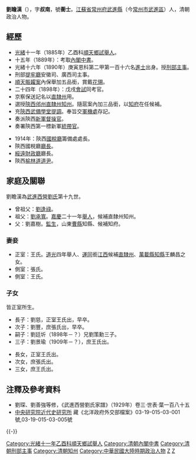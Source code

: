'''劉瞻漢'''（{{bd|1864年|12月3日||卒年不詳|catIdx=L劉}}），字'''叔南'''，號'''蘅士'''。[[江蘇省|江蘇省]][[常州府|常州府]][[武进区|武進縣]]（今[[常州市|常州市]][[武進區|武進區]]）人，清朝政治人物。

== 經歷 ==
*[[光緒|光緒]]十一年（1885年）乙酉科[[順天府|順天]][[鄉試|鄉試]][[舉人|舉人]]。
*十五年（1889年）：考取[[內閣中書|內閣中書]]。
*光緒十六年（1890年）庚寅恩科第二甲第一百十六名[[進士|進士]]出身。授[[刑部|刑部]][[主事|主事]]。
*刑部[[提牢廳|提牢廳]]安徽司、廣西司主事。
*[[順天賑糶案|順天賑糶案]]內保舉加五品銜，賞戴[[花翎|花翎]]。
*二十四年（1898年）：戊戌[[會試|會試]]同考官。
*京察保送記名以[[直隸州|直隸州]]用。
*選授[[陝西省_(清朝)|陝西]][[邠州_(彬州)|邠州直隸州]][[知州|知州]]。隨扈案內加三品銜，以[[知府|知府]]在任候補。
*充[[陝西武備學堂|陝西武備學堂]][[提調|提調]]。奉旨交[[軍機處|軍機處]]存記。
*奏派陝西[[新軍|新軍]][[督操官|督操官]]。
*奏署陝西第一標新軍[[統帶官|統帶官]]。

*1914年：陝西[[國稅廳|國稅廳]]籌備處處長。
*陝西國稅廳[[廳長|廳長]]。
*[[綏遠|綏遠]][[財政廳|財政廳]]廳長。
*陝西[[榆林道|榆林道]][[道尹|道尹]]。

==家庭及關聯==
劉瞻漢為[[武進西營劉氏|武進西營劉氏]]第十九世。
*曾祖父：[[劉逢祿|劉逢祿]]。
*祖父：[[劉承寬|劉承寬]]。[[嘉慶|嘉慶]]二十一年[[舉人|舉人]]，候補直隸州知州。
*父：劉嘉樹。[[監生|監生]]，山東[[曹縣|曹縣]]知縣、候補知府。

===妻妾===
*正室：王氏。[[道光|道光]]四年舉人、[[運同|運同]]銜[[江西|江西]]候補[[直隸州|直隸州]]、[[萬載縣|萬載縣]][[知縣|知縣]]王麟昌之女。
*側室：張氏。
*側室：王氏。

===子女===
皆正室所生。
*長子：劉慈，正室王氏出，早卒。
*次子：劉豐，庶張氏出，早卒。
*嗣子：劉廷圻（1898年－？）兄劉策勳三子。
*三子：劉景瑜（1909年－？），庶王氏出。

*長女，正室王氏出。
*次女，庶張氏出。
*三女，庶王氏出。

==注釋及參考資料==
{{reflist}}
*劉琛、劉善強等修，《武進西營劉氏家譜》（1929年）卷三·世表·葉一百八十五
*[[中央研究院|中央研究院]][http://www.mh.sinica.edu.tw/ 近代史研究所] {{Wayback|url=http://www.mh.sinica.edu.tw/ |date=20201110112907 }}藏《北洋政府外交部檔案》03-19-015-03-001號,03-19-015-03-005號

{{-}}
{{武進西營劉氏}}
{{光緒十六年庚寅恩科殿試金榜}}
{{DEFAULTSORT:Liu劉}}
[[Category:光緒十一年乙酉科順天鄉試舉人|Category:光緒十一年乙酉科順天鄉試舉人]]
[[Category:清朝內閣中書|Category:清朝內閣中書]]
[[Category:清朝刑部主事|Category:清朝刑部主事]]
[[Category:清朝知州|Category:清朝知州]]
[[Category:中華民國大陸時期政治人物|Category:中華民國大陸時期政治人物]] 
[[Category:劉姓|Z]]
[[Category:武進西營劉氏|Z]]